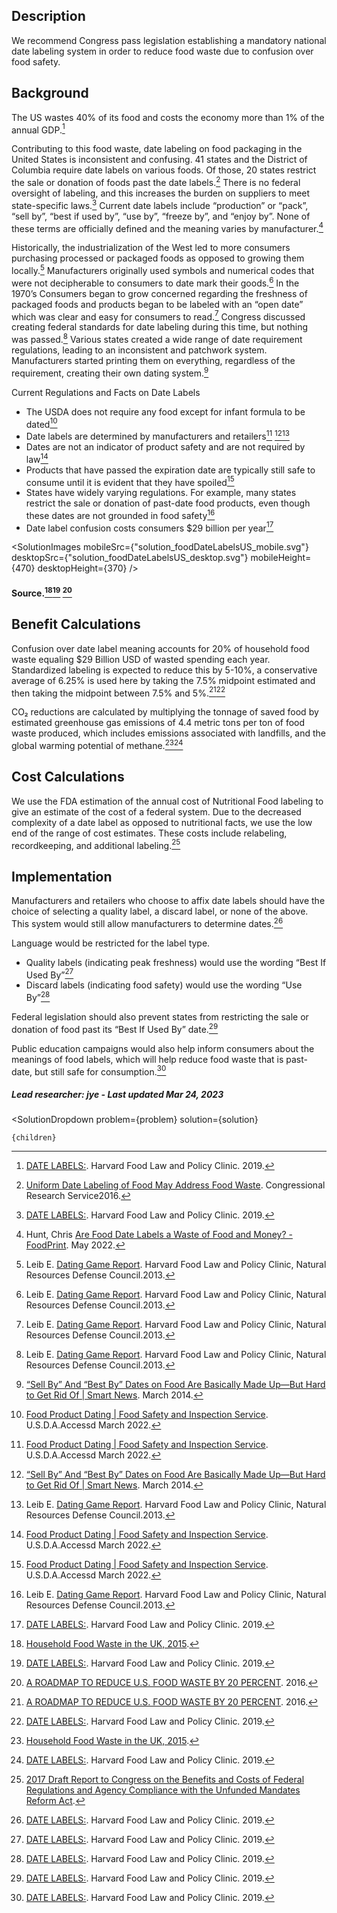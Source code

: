



## Description




We recommend Congress pass legislation establishing a mandatory national date labeling system in order to reduce food waste due to confusion over food safety.




## Background




The US wastes 40% of its food and costs the economy more than 1% of the annual GDP.[^"7"]




Contributing to this food waste, date labeling on food packaging in the United States is inconsistent and confusing. 41 states and the District of Columbia require date labels on various foods. Of those, 20 states restrict the sale or donation of foods past the date labels.[^"5"] There is no federal oversight of labeling, and this increases the burden on suppliers to meet state-specific laws.[^"7"] Current date labels include “production” or “pack”, “sell by”, “best if used by”, “use by”, “freeze by”, and “enjoy by”. None of these terms are officially defined and the meaning varies by manufacturer.[^"6"]




Historically, the industrialization of the West led to more consumers purchasing processed or packaged foods as opposed to growing them locally.[^"4"] Manufacturers originally used symbols and numerical codes that were not decipherable to consumers to date mark their goods.[^"4"] In the 1970’s Consumers began to grow concerned regarding the freshness of packaged foods and products began to be labeled with an “open date” which was clear and easy for consumers to read.[^"4"] Congress discussed creating federal standards for date labeling during this time, but nothing was passed.[^"4"] Various states created a wide range of date requirement regulations, leading to an inconsistent and patchwork system. Manufacturers started printing them on everything, regardless of the requirement, creating their own dating system.[^"3"]




Current Regulations and Facts on Date Labels
- The USDA does not require any food except for infant formula to be dated[^"2"]
- Date labels are determined by manufacturers and retailers[^"2"] [^"3"][^"4"]
- Dates are not an indicator of product safety and are not required by law[^"2"]
- Products that have passed the expiration date are typically still safe to consume until it is evident that they have spoiled[^"2"]
- States have widely varying regulations. For example, many states restrict the sale or donation of past-date food products, even though these dates are not grounded in food safety[^"4"]
-  Date label confusion costs consumers $29 billion per year[^"7"]




<SolutionImages
 mobileSrc={"solution_foodDateLabelsUS_mobile.svg"}
 desktopSrc={"solution_foodDateLabelsUS_desktop.svg"}
 mobileHeight={470}
 desktopHeight={370}
/>
#### Source.[^"10"][^"7"] [^"9"]




## Benefit Calculations




Confusion over date label meaning accounts for 20% of household food waste equaling $29 Billion USD of wasted spending each year. Standardized labeling is expected to reduce this by 5-10%, a conservative average of 6.25% is used here by taking the 7.5% midpoint estimated and then taking the midpoint between 7.5% and 5%.[^"9"][^"7"]




CO₂ reductions are calculated by multiplying the tonnage of saved food by estimated greenhouse gas emissions of 4.4 metric tons per ton of food waste produced, which includes emissions associated with landfills, and the global warming potential of methane.[^"10"][^"7"]




## Cost Calculations




We use the FDA estimation of the annual cost of Nutritional Food labeling to give an estimate of the cost of a federal system. Due to the decreased complexity of a date label as opposed to nutritional facts, we use the low end of the range of cost estimates. These costs include relabeling, recordkeeping, and additional labeling.[^"12"]






## Implementation


Manufacturers and retailers who choose to affix date labels should have the choice of selecting a quality label, a discard label, or none of the above. This system would still allow manufacturers to determine dates.[^"7"]


Language would be restricted for the label type.
- Quality labels (indicating peak freshness) would use the wording “Best If Used By”[^"7"]
- Discard labels (indicating food safety) would use the wording “Use By”[^"7"]


Federal legislation should also prevent states from restricting the sale or donation of food past its “Best If Used By” date.[^"7"]


Public education campaigns would also help inform consumers about the meanings of food labels, which will help reduce food waste that is past-date, but still safe for consumption.[^"7"]



##### Lead researcher: jye - Last updated Mar 24, 2023

[^"1"]:  [Retail Survey 2021-22 | WRAP](https://wrap.org.uk/resources/report/retail-survey-2021-22#download-file). 2022.
[^"2"]:  [Food Product Dating | Food Safety and Inspection Service](https://www.fsis.usda.gov/food-safety/safe-food-handling-and-preparation/food-safety-basics/food-product-dating). U.S.D.A.Accessd March 2022.
[^"3"]:  [“Sell By” And “Best By” Dates on Food Are Basically Made Up—But Hard to Get Rid Of | Smart News](https://www.smithsonianmag.com/smart-news/sell-and-best-dates-food-are-basically-made-hard-get-rid-180950304/). March 2014.
[^"4"]: Leib E. [Dating Game Report](https://www.nrdc.org/sites/default/files/dating-game-report.pdf). Harvard Food Law and Policy Clinic, Natural Resources Defense Council.2013.
[^"5"]:  [Uniform Date Labeling of Food May Address Food Waste](https://crsreports.congress.gov/product/pdf/IF/IF10398). Congressional Research Service2016.
[^"6"]: Hunt, Chris [Are Food Date Labels a Waste of Food and Money? - FoodPrint](https://foodprint.org/blog/food-date-labels/). May 2022.
[^"7"]:  [DATE LABELS:](https://chlpi.org/wp-content/uploads/2013/12/date-labels-issue-brief_June-2019.pdf). Harvard Food Law and Policy Clinic. 2019.
[^"8"]:  [Waste Reduction Model (WARM)](archive.epa.gov/epawaste/conserve/tools/warm/pdfs/Plastics.pdf). Environmental Protection Agency.2015.
[^"9"]:  [A ROADMAP TO REDUCE U.S. FOOD WASTE BY 20 PERCENT](https://refed.org/downloads/ReFED_Report_2016.pdf). 2016.
[^"10"]:  [Household Food Waste in the UK, 2015](https://refreshcoe.org/wp-content/uploads/2017/08/Household_food_waste_in_the_UK_2015_Report.pdf). 
[^"11"]:  [Consumer insight: date labels and storage guidance](https://wrap.org.uk/sites/default/files/2020-12/Consumer-insight-date-labels-and-storage-guidance.pdf). The Waste and Resources Action Programme.2011.
[^"12"]:  [2017 Draft Report to Congress on the Benefits and Costs of Federal Regulations and Agency Compliance with the Unfunded Mandates Reform Act](https://www.whitehouse.gov/wp-content/uploads/2017/12/draft_2017_cost_benefit_report.pdf). 


  <SolutionDropdown 
    problem={problem} 
    solution={solution}
  >
    {children}
  </SolutionDropdown>
